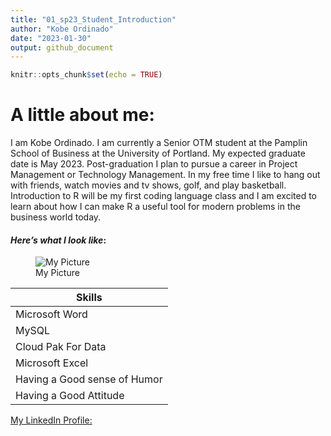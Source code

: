 ```yaml
---
title: "01_sp23_Student_Introduction"
author: "Kobe Ordinado"
date: "2023-01-30"
output: github_document
---
```


```r
knitr::opts_chunk$set(echo = TRUE)
```

# A little about me: 
I am Kobe Ordinado. I am currently a Senior OTM student at the Pamplin School of Business at the University of Portland. My expected graduate date is May 2023. Post-graduation I plan to pursue a career in Project Management or Technology Management. In my free time I like to hang out with friends, watch movies and tv shows, golf, and play basketball. Introduction to R will be my first coding language class and I am excited to learn about how I can make R a useful tool for modern problems in the business world today. 

#### *Here's what I look like*:
![My Picture](Images/Profile_Pic.png)

Skills |
-------|
Microsoft Word|
MySQL|
Cloud Pak For Data|
Microsoft Excel|
Having a Good sense of Humor|
Having a Good Attitude|

[My LinkedIn Profile:](https://www.linkedin.com/in/kobe-ordinado-9aa046206/)
